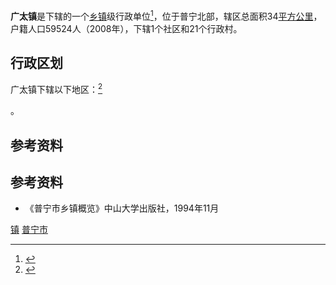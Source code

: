 {{中国乡级行政区|44/52/81/106/000}}
'''广太镇'''是{{PRC admin/fullname|44/52/81/003/000|3}}下辖的一个[[乡镇|乡镇]]级行政单位<ref>{{PRC admin/ref sgc|{{PRC admin/parent|44/52/81/106/000}}}}</ref>，位于普宁北部，辖区总面积34[[平方公里|平方公里]]，户籍人口59524人（2008年），下辖1个社区和21个行政村。

== 行政区划 ==

广太镇下辖以下地区：<ref>{{PRC admin/ref sgc|44/52/81/106/000}}</ref>

{{PRC admin/children|44/52/81/106/000}}。

== 参考资料 ==

{{reflist}}

== 参考资料 ==
*《普宁市乡镇概览》中山大学出版社，1994年11月

{{广东省揭阳市普宁市行政区划}}
{{广东行政区划小作品}}

[[Category:普宁市行政区划|镇]]
[[Category:揭阳建制镇|普宁市]]